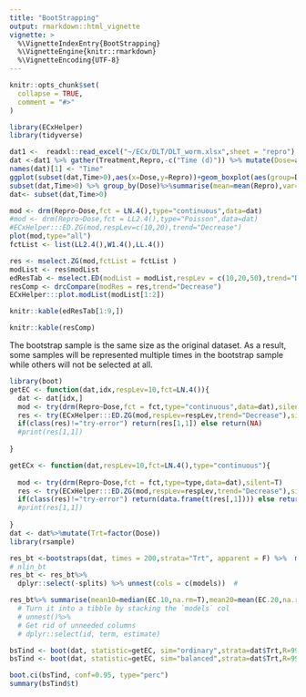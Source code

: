```yaml
---
title: "BootStrapping"
output: rmarkdown::html_vignette
vignette: >
  %\VignetteIndexEntry{BootStrapping}
  %\VignetteEngine{knitr::rmarkdown}
  %\VignetteEncoding{UTF-8}
---
```


```r
knitr::opts_chunk$set(
  collapse = TRUE,
  comment = "#>"
)
```

```r
library(ECxHelper)
library(tidyverse)
```

```r
dat1 <-  readxl::read_excel("~/ECx/DLT/DLT_worm.xlsx",sheet = "repro")
dat <-dat1 %>% gather(Treatment,Repro,-c("Time (d)")) %>% mutate(Dose=as.numeric(Treatment)) %>% filter(!is.na(Repro)) %>% mutate(Dose=replace_na(Dose,0))
names(dat)[1] <- "Time"
ggplot(subset(dat,Time>0),aes(x=Dose,y=Repro))+geom_boxplot(aes(group=Dose))+geom_point() +geom_smooth()
subset(dat,Time>0) %>% group_by(Dose)%>%summarise(mean=mean(Repro),var=var(Repro))
dat<- subset(dat,Time>0)
```


```r
mod <- drm(Repro~Dose,fct = LN.4(),type="continuous",data=dat)
#mod <- drm(Repro~Dose,fct = LL2.4(),type="Poisson",data=dat)
#ECxHelper:::ED.ZG(mod,respLev=c(10,20),trend="Decrease")
plot(mod,type="all")
fctList <- list(LL2.4(),W1.4(),LL.4())

res <- mselect.ZG(mod,fctList = fctList )
modList <- res$modList
edResTab <- mselect.ED(modList = modList,respLev = c(10,20,50),trend="Decrease")
resComp <- drcCompare(modRes = res,trend="Decrease")
ECxHelper:::plot.modList(modList[1:2])
```

```r
knitr::kable(edResTab[1:9,])
```

```r
knitr::kable(resComp)
```


The bootstrap sample is the same size as the original dataset. As a result, some samples will be represented multiple times in the bootstrap sample while others will not be selected at all.

```r
library(boot)
getEC <- function(dat,idx,respLev=10,fct=LN.4()){
  dat <- dat[idx,]
  mod <- try(drm(Repro~Dose,fct = fct,type="continuous",data=dat),silent=T)
  res <- try(ECxHelper:::ED.ZG(mod,respLev=respLev,trend="Decrease"),silent = T)
  if(class(res)!="try-error") return(res[1,1]) else return(NA)
  #print(res[1,1])
  
}

getECx <- function(dat,respLev=10,fct=LN.4(),type="continuous"){
  
  mod <- try(drm(Repro~Dose,fct = fct,type=type,data=dat),silent=T)
  res <- try(ECxHelper:::ED.ZG(mod,respLev=respLev,trend="Decrease"),silent = T)
  if(class(res)!="try-error") return(data.frame(t(res[,1]))) else return(data.frame(t(rep(NA,length(respLev)))))
  #print(res[1,1])
  
}
dat <- dat%>%mutate(Trt=factor(Dose))
library(rsample)

res_bt <-bootstraps(dat, times = 200,strata="Trt", apparent = F) %>%  mutate(models = map(splits, ~ getECx(.x, respLev=c(10,20)))) 
# nlin_bt
res_bt <- res_bt%>%
  dplyr::select(-splits) %>% unnest(cols = c(models))  #

res_bt%>% summarise(mean10=median(EC.10,na.rm=T),mean20=mean(EC.20,na.rm=T),Q110=quantile(EC.10,0.25,na.rm = T),Q310=quantile(EC.10,0.75,na.rm = T))
  # Turn it into a tibble by stacking the `models` col
  # unnest()%>%
  # Get rid of unneeded columns
  # dplyr::select(id, term, estimate)

bsTind <- boot(dat, statistic=getEC, sim="ordinary",strata=dat$Trt,R=999)
bsTind <- boot(dat, statistic=getEC, sim="balanced",strata=dat$Trt,R=999)

boot.ci(bsTind, conf=0.95, type="perc")
summary(bsTind$t)
```


